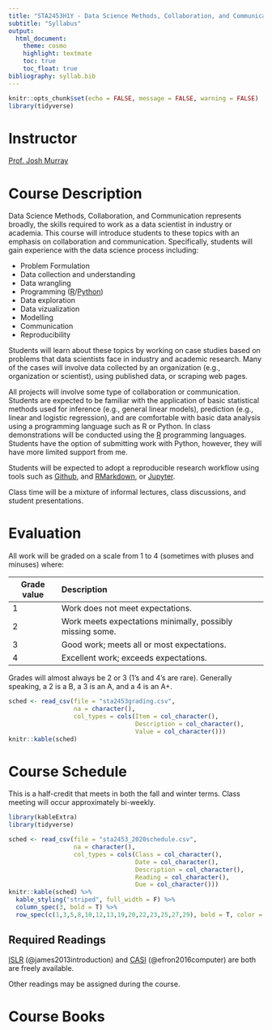 ```yaml
---
title: "STA2453H1Y - Data Science Methods, Collaboration, and Communication"
subtitle: "Syllabus"
output:
  html_document:
    theme: cosmo
    highlight: textmate
    toc: true
    toc_float: true
bibliography: syllab.bib
---
```



```r
knitr::opts_chunk$set(echo = FALSE, message = FALSE, warning = FALSE)
library(tidyverse)
```

# Instructor

[Prof. Josh Murray](https://www.chartdatascience.ca/josh-murray)

# Course Description

Data Science Methods, Collaboration, and Communication represents broadly, the skills required to work as a data scientist in industry or academia. This course will introduce students to these topics with an emphasis on collaboration and communication. Specifically, students will gain experience with the data science process including: 

- Problem Formulation
- Data collection and understanding
- Data wrangling
- Programming ([R](https://cran.r-project.org)/[Python](https://www.python.org))
- Data exploration
- Data vizualization
- Modelling
- Communication
- Reproducibility

Students will learn about these topics by working on case studies based on problems that data scientists face in industry and academic research. Many of the cases will involve data collected by an organization (e.g., organization or scientist), using published data, or scraping web pages. 

All projects will involve some type of collaboration or communication. Students are expected to be familiar with the application of basic statistical methods used for inference (e.g., general linear models), prediction (e.g., linear and logistic regression), and are comfortable with basic data analysis using a programming language such as R or Python. In class demonstrations will be conducted using the [R](https://cran.r-project.org) programming languages. Students have the option of submitting work with Python, however, they will have more limited support from me. 

Students will be expected to adopt a reproducible research workflow using tools such as [Github](https://github.com), and [RMarkdown](https://rmarkdown.rstudio.com), or [Jupyter](https://jupyter.org). 

Class time will be a mixture of informal lectures, class discussions, and student presentations.

# Evaluation

All work will be graded on a scale from 1 to 4 (sometimes with pluses and minuses) where:


------------------------------------------------------------------------
Grade value   Description
-----------   ---------------------------------------------------------
1             Work does not meet expectations.

2             Work meets expectations minimally, possibly missing some.

3             Good work; meets all or most expectations.

4             Excellent work; exceeds expectations.
------------------------------------------------------------------------


Grades will almost always be 2 or 3 (1’s and 4’s are rare). Generally speaking, a 2 is a B, a 3 is an A, and a 4 is an A+.

```r
sched <- read_csv(file = "sta2453grading.csv", 
                  na = character(), 
                  col_types = cols(Item = col_character(), 
                                   Description = col_character(), 
                                   Value = col_character()))
knitr::kable(sched)
```



# Course Schedule

This is a half-credit that meets in both the fall and winter terms.  Class meeting will occur approximately bi-weekly.

```r
library(kableExtra)
library(tidyverse)

sched <- read_csv(file = "sta2453_2020schedule.csv", 
                  na = character(), 
                  col_types = cols(Class = col_character(), 
                                   Date = col_character(), 
                                   Description = col_character(), 
                                   Reading = col_character(), 
                                   Due = col_character()))
knitr::kable(sched) %>%
  kable_styling("striped", full_width = F) %>%
  column_spec(3, bold = T) %>%
  row_spec(c(1,3,5,8,10,12,13,19,20,22,23,25,27,29), bold = T, color = "white", background = "#3bd432")
```

## Required Readings

[ISLR](http://faculty.marshall.usc.edu/gareth-james/ISL/) (@james2013introduction) and [CASI](https://web.stanford.edu/~hastie/CASI/) (@efron2016computer) are both are freely available.

Other readings may be assigned during the course.

# Course Books


